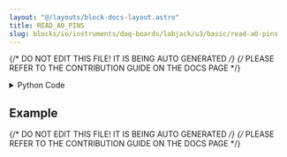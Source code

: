 ```yaml
---
layout: "@/layouts/block-docs-layout.astro"
title: READ_A0_PINS
slug: blocks/io/instruments/daq-boards/labjack/u3/basic/read-a0-pins
---
```


{/* DO NOT EDIT THIS FILE! IT IS BEING AUTO GENERATED */}
{/* PLEASE REFER TO THE CONTRIBUTION GUIDE ON THE DOCS PAGE */}


<PythonDocsDisplay docstring={docstring} />

<details>
<summary>Python Code</summary>

```python
from flojoy import flojoy, OrderedPair, node_initialization, NodeInitContainer
from typing import Optional
import u3  # Import the library from LabJackPython in order to use our U3-LV device


@flojoy(deps={"labjackpython": "2.1.0"})
def READ_A0_PINS(
    init_container: NodeInitContainer,
    default: Optional[OrderedPair] = None,
    sensor_number: int = 1,
) -> OrderedPair:
    """The READ_A0_PINS node allows you to record and return voltages from a sensor connected to a LABJACK U3 device.

    The SENSOR node can be used to convert voltage into temperature measurements.

    Parameters
    ----------
    number : int
        Defines the number of temperature sensors connected to the LabJack U3 device.
    """

    voltages: list[float] = []

    sensor_num: list[int] = []

    d = init_container.get()
    if d is None:
        raise ValueError("LabJack U3 device not initialized")

    for i in range(0, sensor_number):
        sensor_num.append(i + 1)
        # Loop on the LabJack pins
        voltage: float = d.getAIN(i)
        voltages.append(voltage)

    return OrderedPair(x=sensor_num, y=voltages)


@node_initialization(for_node=READ_A0_PINS)
def init():
    d = u3.U3()
    d.configIO(FIOAnalog=255, EIOAnalog=0)

    return d

```

[Find this Flojoy Block on GitHub](https://github.com/flojoy-ai/blocks/blob/main/blocks/IO/INSTRUMENTS/DAQ_BOARDS/LABJACK/U3/BASIC/READ_A0_PINS/READ_A0_PINS.py)

</details>

## Example


<GetHelpWidget />


<AppDisplay app={app} blockName="READ_A0_PINS" client:visible />


<Example />

{/* DO NOT EDIT THIS FILE! IT IS BEING AUTO GENERATED */}
{/* PLEASE REFER TO THE CONTRIBUTION GUIDE ON THE DOCS PAGE */}

